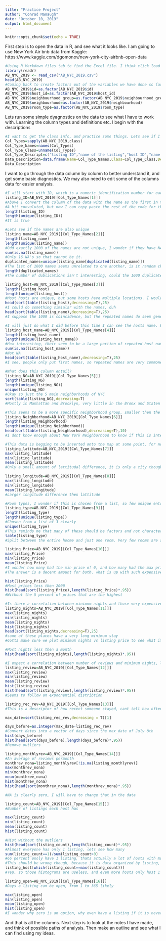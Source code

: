 ```yaml
---
title: "Practice Project"
author: "Conrad Manaugh"
date: "October 10, 2019"
output: html_document
---
```


```r
knitr::opts_chunk$set(echo = TRUE)
```

First step is to open the data in R, and see what it looks like. I am going to use New York Air bnb data from Kaggle: https://www.kaggle.com/dgomonov/new-york-city-airbnb-open-data
```r
#Using R Markdown files tab to find the Excel file. I think click load dataset and copy the prerendered code. This mkaes finding the absolute file location easy.
library(readr)
AB_NYC_2019 <- read_csv("AB_NYC_2019.csv")
head(AB_NYC_2019)
#Coming back to create factors out of the variables we have done so far that need it
AB_NYC_2019$id=as.factor(AB_NYC_2019$id)
AB_NYC_2019$host_id=as.factor(AB_NYC_2019$host_id)
AB_NYC_2019$neighbourhood_group=as.factor(AB_NYC_2019$neighbourhood_group)
AB_NYC_2019$neighbourhood=as.factor(AB_NYC_2019$neighbourhood)
AB_NYC_2019$room_type=as.factor(AB_NYC_2019$room_type)

```
Lets run some simple dyagnostics on the data to see what I have to work with. Learning the column types and definitions etc.
I begin with the descriptions
```r
#I want to get the class info, and practice some things. Lets see if I can make it available in a data frame, which I think looks particurily nice. I get the descriptions from the website where I got the data. The plan is a data set with colname, col class, and col description.
Col_Types=sapply(AB_NYC_2019,class)
Col_Type_Names=names(Col_Types)
Col_Type_Class=unname(Col_Types)
Col_Type_Descript=c("listing ID","name of the listing","host ID","name of the host","location","area","latitude coordinates","longitude coordinates","listing space type","price in dollars","amount of nights minimum","number of reviews","latest review","number of reviews per month","amount of listing per host","number of days when listing is available for bookingt")
Data_Description=data.frame(Name=Col_Type_Names,Class=Col_Type_Class,Description=Col_Type_Descript)
Data_Description
```
I want to go through the data column by column to better understand it, and get some basic diagnostics. We may also need to edit some of the columns data for easier analysis.
```r
#I will start with ID, which is a numeric identification number for each housing unit. We should have an equal number of id's as we do observations, as this is a dataset of housing units for Air Bnb.
listing_ID=AB_NYC_2019[[Col_Type_Names[1]]]
#Above I convert the column of the data with the name as the first in the Column names to a vector
#A bit convuluted, but now I can copy paste the rest of the code for the other columns
length(listing_ID)
length(unique(listing_ID))
#It is true
```

```r
#Lets see if the names are also unique
listing_name=AB_NYC_2019[[Col_Type_Names[2]]]
length(listing_name)
length(unique(listing_name))
#Odd exactly 1000 of the names are not unique, I wonder if they have NA values or something like that. Lets dig deeper. It is odd that it is exactly 1000.
sum(is.na(listing_name))
#Only 16 NA's so that cannot be it.
duplicated_names=unique(listing_name[duplicated(listing_name)]) 
#The list of 1000 names seems unrelated to one another, is it random chance they are just 1000 exatly? I will keep a duplicate vector to see if I can find a reason in the other columns. Perhaps the houses have the same owners as their duplicates, and or the same locations. 1000 specifically though is strange.
length(duplicated_names)
#The number of dublications isn't interesting, could the 1000 duplicates be just random chance?
```

```r
listing_host=AB_NYC_2019[[Col_Type_Names[3]]]
length(listing_host)
length(unique(listing_host))
#Most hosts are unique, but some hosts have multiple locations. I would like to know the hosts with the most locations, setting this up in a dataframe isn't difficult, but I will look to see if someone has made a function for this before making my own.
head(sort(table(listing_host),decreasing=T),25)
#I could do something simialar with the names, duh
head(sort(table(listing_name),decreasing=T),25)
#I suppose the 1000 is coincidence, but the repeated names do seem generic.
```
```r
#I will just do what I did before this time I can see the hosts name. We may have hosts with the same name.
listing_host_name=AB_NYC_2019[[Col_Type_Names[4]]]
length(listing_host_name)
length(unique(listing_host_name))
#How interesting, their seem to be a large portion of repeated host names. Are they NA, or do hosts have multiple ids, or do people truly share names that often?
sum(is.na(listing_host_name))
#Not NA
head(sort(table(listing_host_name),decreasing=T),25)
#I see, people only put first names, so repeated names are very commone.
```
```r
#What does this column entail?
listing_NG=AB_NYC_2019[[Col_Type_Names[5]]]
length(listing_NG)
length(unique(listing_NG))
unique(listing_NG)
#Okay so just the 5 main neighborhoods of NYC
sort(table(listing_NG),decreasing=T)
#Mostly in Manhattan and Brooklyn, very little in the Bronx and Staten Island.
```
```r
#This seems to be a more specific neighborhood group, smaller then the main 5
listing_Neighborhood=AB_NYC_2019[[Col_Type_Names[6]]]
length(listing_Neighborhood)
length(unique(listing_Neighborhood))
head(sort(table(listing_Neighborhood),decreasing=T),10)
#I dont know enough about New York Neighborhood to know if this is interesting. About 200 Neighborhood though.
```

```r
#This data is begging to be inserted onto the map at some point, for now I will just look at the range and mean.
listing_latitude=AB_NYC_2019[[Col_Type_Names[7]]]
max(listing_latitude)
min(listing_latitude)
mean(listing_latitude)
#Only a small amount of lattitudal difference, it is only a city though so expected.
```
```r
listing_longitude=AB_NYC_2019[[Col_Type_Names[8]]]
max(listing_longitude)
min(listing_longitude)
mean(listing_longitude)
#Larger longitude difference then lattitude
```
```r
#Room types, I wonder if this is chosen from a list, so few unique entries, or if it is writing by the host.
listing_type=AB_NYC_2019[[Col_Type_Names[9]]]
length(listing_type)
length(unique(listing_type))
#Chosen from a list of 3 clearly
unique(listing_type)
#This reminds me that many of these should be factors and not characters or numerics, I will go back into the table and change that.
table(listing_type)
#Split between the entire hoome and just one room. Very few rooms are shared rooms.
```


```r
listing_Price=AB_NYC_2019[[Col_Type_Names[10]]]
max(listing_Price)
min(listing_Price)
mean(listing_Price)
#I wonder how many had the min price of 0, and how many had the max price of 1000.
#The answer is a decent amount for both, what is up with such expensive prices, and free sometimes.

hist(listing_Price)
#Most prices less then 2000
hist(head(sort(listing_Price),length(listing_Price)*.95))
#Without the 5 percent of prices that are the highest
```

```r
#Is there a correlation between minimum nights and those very expensive listings
listing_nights=AB_NYC_2019[[Col_Type_Names[11]]]
max(listing_nights)
min(listing_nights)
mean(listing_nights)
hist(listing_nights)
head(sort(listing_nights,decreasing=T),25)
#some of these places have a very long minimum stay
#Gotta make sure we plot minimum nights vs listing price to see what it looks like.

#Most nights less then a month 
hist(head(sort(listing_nights),length(listing_nights)*.95))
```



```r
#I expect a correlation between number of reviews and minimum nights, less minimum nights means more people can stay and give reviews
listing_review=AB_NYC_2019[[Col_Type_Names[12]]]
max(listing_review)
min(listing_review)
mean(listing_review)
hist(listing_review)
hist(head(sort(listing_review),length(listing_review)*.95))
#Seems to follow an expoonential distribtion
```

```r
listing_rec_rev=AB_NYC_2019[[Col_Type_Names[13]]]
#This is a descriptor of how recent someone stayed, cant tell how often reviews occur though, so its only approximate.

max_date=sort(listing_rec_rev,decreasing = T)[1]

days_before=as.integer(max_date-listing_rec_rev)
#Convert dates into a vector of days since the max_date of July 8th
hist(days_before)
hist(head(sort(days_before),length(days_before)*.95))
#Remove outliers

```
```r
listing_monthlyrev=AB_NYC_2019[[Col_Type_Names[14]]]
#An average of reviews permonth
monthrev_nona=listing_monthlyrev[!is.na(listing_monthlyrev)]
max(monthrev_nona)
min(monthrev_nona)
mean(monthrev_nona)
hist(monthrev_nona)
hist(head(sort(monthrev_nona),length(monthrev_nona)*.95))

#NA is clearly zero, I will have to change that in the data
```
```r
listing_count=AB_NYC_2019[[Col_Type_Names[15]]]
#Number of listings each host has

max(listing_count)
min(listing_count)
mean(listing_count)
hist(listing_count)

#Hist without the outliers
hist(head(sort(listing_count),length(listing_count)*.95))
#Almost everyone has only 1 listing, lets see how many
sum(listing_count==1)/sum(listing_count>0)
#66 percent onoly have 1 listing, thats actually a lot of hosts with multiple listings.
#This should be wrong though, because it is data organized by listing, not host. So each host with multiple listing has that number of listings listed multiple times. I think the easiert way to fix this would be SQL, which will give me an oppurtunity to use SQL again. I will try to prove that now
listing_host[which(listing_count==max(listing_count))]
#Yep, so those histograms are useless, and even more hosts only host 1 location, compared to 66 percent
```


```r

listing_open=AB_NYC_2019[[Col_Type_Names[16]]]
#Days a listing can be open, from 1 to 365 likely

max(listing_open)
min(listing_open)
mean(listing_open)
hist(listing_open)
#I wonder why zero is an option, why even have a listing if it is never open.
```


And that is all the columns. Next step is to look at the notes I have made, and think of possible paths of analysis. Then make an outline and see what I can find using my ideas.
